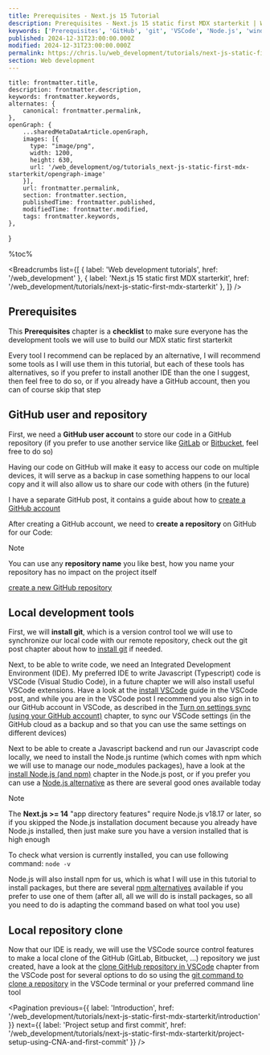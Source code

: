 ```yaml
---
title: Prerequisites - Next.js 15 Tutorial
description: Prerequisites - Next.js 15 static first MDX starterkit | Web development tutorials | www.chris.lu
keywords: ['Prerequisites', 'GitHub', 'git', 'VSCode', 'Node.js', 'windows', 'linux', 'mac osx']
published: 2024-12-31T23:00:00.000Z
modified: 2024-12-31T23:00:00.000Z
permalink: https://chris.lu/web_development/tutorials/next-js-static-first-mdx-starterkit/prerequisites
section: Web development
---
```



    title: frontmatter.title,
    description: frontmatter.description,
    keywords: frontmatter.keywords,
    alternates: {
        canonical: frontmatter.permalink,
    },
    openGraph: {
        ...sharedMetaDataArticle.openGraph,
        images: [{
          type: "image/png",
          width: 1200,
          height: 630,
          url: '/web_development/og/tutorials_next-js-static-first-mdx-starterkit/opengraph-image'
        }],
        url: frontmatter.permalink,
        section: frontmatter.section,
        publishedTime: frontmatter.published,
        modifiedTime: frontmatter.modified,
        tags: frontmatter.keywords,
    },
}

%toc%

<article>

<Breadcrumbs list={[
    { label: 'Web development tutorials', href: '/web_development' },
    { label: 'Next.js 15 static first MDX starterkit', href: '/web_development/tutorials/next-js-static-first-mdx-starterkit' },
]} />

# Prerequisites

This **Prerequisites** chapter is a **checklist** to make sure everyone has the development tools we will use to build our MDX static first starterkit

Every tool I recommend can be replaced by an alternative, I will recommend some tools as I will use them in this tutorial, but each of these tools has alternatives, so if you prefer to install another IDE than the one I suggest, then feel free to do so, or if you already have a GitHub account, then you can of course skip that step

## GitHub user and repository

First, we need a **GitHub user account** to store our code in a GitHub repository (if you prefer to use another service like [GitLab](https://about.gitlab.com/) or [Bitbucket](https://bitbucket.org/), feel free to do so)

Having our code on GitHub will make it easy to access our code on multiple devices, it will serve as a backup in case something happens to our local copy and it will also allow us to share our code with others (in the future)

I have a separate GitHub post, it contains a guide about how to [create a GitHub account](/web_development/posts/github)

After creating a GitHub account, we need to **create a repository** on GitHub for our Code:

> [!NOTE]  
> You can use any **repository name** you like best, how you name your repository has no impact on the project itself

[create a new GitHub repository](/web_development/posts/github#create-a-repository)

## Local development tools

First, we will **install git**, which is a version control tool we will use to synchronize our local code with our remote repository, check out the git post chapter about how to [install git](/web_development/posts/git) if needed.

Next, to be able to write code, we need an Integrated Development Environment (IDE). My preferred IDE to write Javascript (Typescript) code is VSCode (Visual Studio Code), in a future chapter we will also install useful VSCode extensions. Have a look at the [install VSCode](/web_development/posts/vscode) guide in the VSCode post, and while you are in the VSCode post I recommend you also sign in to our GitHub account in VSCode, as described in the [Turn on settings sync (using your GitHub account)](/web_development/posts/vscode#turn-on-settings-sync-using-your-github-account) chapter, to sync our VSCode settings (in the GitHub cloud as a backup and so that you can use the same settings on different devices)

Next to be able to create a Javascript backend and run our Javascript code locally, we need to install the Node.js runtime (which comes with npm which we will use to manage our node_modules packages), have a look at the [install Node.js (and npm)](/web_development/posts/node-js) chapter in the Node.js post, or if you prefer you can use a [Node.js alternative](/web_development/posts/node-js#nodejs-alternatives) as there are several good ones available today

> [!NOTE]  
> The **Next.js >= 14** "app directory features" require Node.js v18.17 or later, so if you skipped the Node.js installation document because you already have Node.js installed, then just make sure you have a version installed that is high enough
>  
> To check what version is currently installed, you can use following command: `node -v`

Node.js will also install npm for us, which is what I will use in this tutorial to install packages, but there are several [npm alternatives](/web_development/posts/npm#npm-alternatives) available if you prefer to use one of them (after all, all we will do is install packages, so all you need to do is adapting the command based on what tool you use)

## Local repository clone

Now that our IDE is ready, we will use the VSCode source control features to make a local clone of the GitHub (GitLab, Bitbucket, ...) repository we just created, have a look at the [clone GitHub repository in VSCode](/web_development/posts/vscode#cloning-your-github-repository-in-vscode) chapter from the VSCode post for several options to do so using the [git command to clone a repository](/web_development/posts/git#cloning-a-repository) in the VSCode terminal or your preferred command line tool

<Pagination
    previous={{ label: 'Introduction', href: '/web_development/tutorials/next-js-static-first-mdx-starterkit/introduction' }}
    next={{ label: 'Project setup and first commit', href: '/web_development/tutorials/next-js-static-first-mdx-starterkit/project-setup-using-CNA-and-first-commit' }}
/>

</article>

